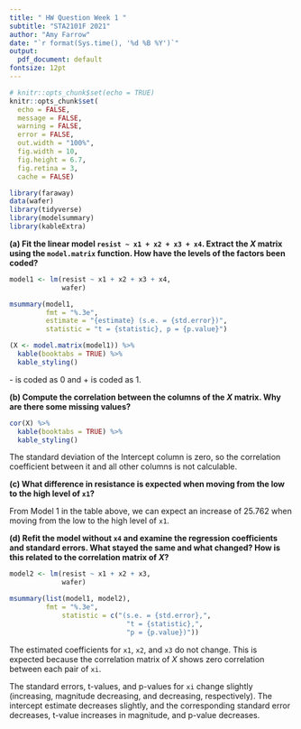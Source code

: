 ```yaml
---
title: " HW Question Week 1 "
subtitle: "STA2101F 2021"
author: "Amy Farrow"
date: "`r format(Sys.time(), '%d %B %Y')`"
output:
  pdf_document: default
fontsize: 12pt
---
```


```r
# knitr::opts_chunk$set(echo = TRUE)
knitr::opts_chunk$set(
  echo = FALSE,
  message = FALSE,
  warning = FALSE,
  error = FALSE, 
  out.width = "100%",
  fig.width = 10,
  fig.height = 6.7, 
  fig.retina = 3,
  cache = FALSE)
```

```r
library(faraway)
data(wafer)
library(tidyverse)
library(modelsummary)
library(kableExtra)
```

**(a) Fit the linear model `resist ~ x1 + x2 + x3 + x4`. Extract the $X$ matrix using the `model.matrix` function. How have the levels of the factors been coded?**
  
```r
model1 <- lm(resist ~ x1 + x2 + x3 + x4,
             wafer)

msummary(model1,
         fmt = "%.3e",
         estimate = "{estimate} (s.e. = {std.error})",
         statistic = "t = {statistic}, p = {p.value}")
```

```r
(X <- model.matrix(model1)) %>%
  kable(booktabs = TRUE) %>%
  kable_styling()
```

\- is coded as 0 and + is coded as 1.

**(b) Compute the correlation between the columns of the $X$ matrix. Why are there some missing values?**

```r
cor(X) %>%
  kable(booktabs = TRUE) %>%
  kable_styling()
```

The standard deviation of the Intercept column is zero, so the correlation coefficient between it and all other columns is not calculable.

**(c) What difference in resistance is expected when moving from the low to the high level of `x1`?**

From Model 1 in the table above, we can expect an increase of 25.762 when moving from the low to the high level of `x1`.

**(d) Refit the model without `x4` and examine the regression coefficients and standard errors. What stayed the same and what changed? How is this related to the correlation matrix of $X$?**

```r
model2 <- lm(resist ~ x1 + x2 + x3,
             wafer)

msummary(list(model1, model2),
         fmt = "%.3e",
             statistic = c("(s.e. = {std.error},",
                             "t = {statistic},",
                             "p = {p.value})"))
```

The estimated coefficients for `x1`, `x2`, and `x3` do not change. This is expected because the correlation matrix of $X$ shows zero correlation between each pair of `xi`.

The standard errors, t-values, and p-values for `xi` change slightly (increasing, magnitude decreasing, and decreasing, respectively). The intercept estimate decreases slightly, and the corresponding standard error decreases, t-value increases in magnitude, and p-value decreases.
